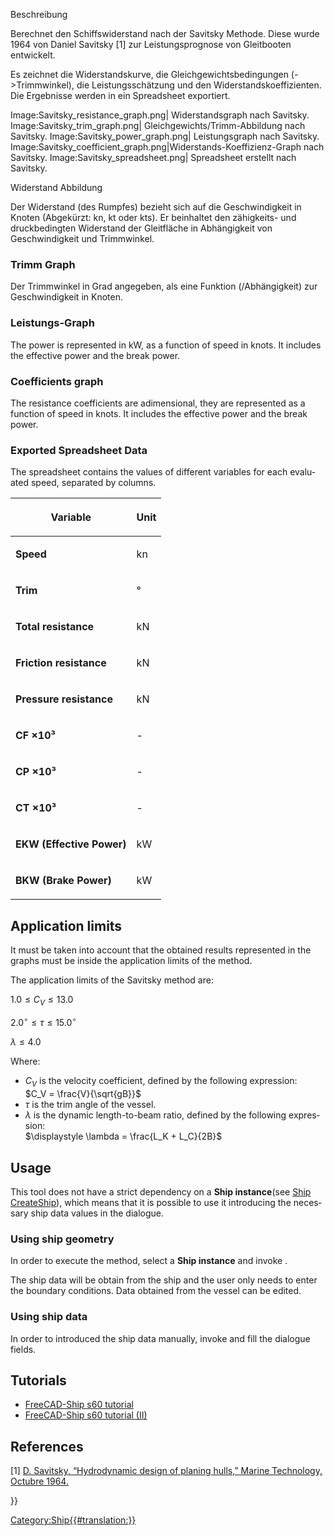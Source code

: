 <languages/>

<div lang="en" dir="ltr" class="mw-content-ltr">
{{Docnav
|[[Ship_ResistanceHoltrop|Resistance Holtrop prediction]]
|
|[[Ship_Workbench|Ship]]
|IconL=Ship_ResistanceHoltrop.svg
|IconR=
|IconC=Workbench_Ship.svg
}}
</div>

<div lang="en" dir="ltr" class="mw-content-ltr">
{{GuiCommand
|Name=Ship ResistanceSavitsky
|MenuLocation=Resistance → Resistance Savitsky prediction
|Workbenches=[[Ship_Workbench|Ship]]
|Shortcut=
|SeeAlso=
}}
</div>

<span id="Description"></span>
Beschreibung

Berechnet den Schiffswiderstand nach der Savitsky Methode. Diese wurde 1964 von Daniel Savitsky [1] zur Leistungsprognose von Gleitbooten entwickelt.

Es zeichnet die Widerstandskurve, die Gleichgewichtsbedingungen (->Trimmwinkel), die Leistungsschätzung und den Widerstandskoeffizienten. Die Ergebnisse werden in ein Spreadsheet exportiert.

<gallery widths="400px,225px,285px,335px,225px">
Image:Savitsky_resistance_graph.png| Widerstandsgraph nach Savitsky.
Image:Savitsky_trim_graph.png| Gleichgewichts/Trimm-Abbildung nach Savitsky.
Image:Savitsky_power_graph.png| Leistungsgraph nach Savitsky.
Image:Savitsky_coefficient_graph.png|Widerstands-Koeffizienz-Graph nach Savitsky.
Image:Savitsky_spreadsheet.png| Spreadsheet erstellt nach Savitsky.
</gallery>

<span id="Resistance_graph"></span>
Widerstand Abbildung

Der Widerstand (des Rumpfes) bezieht sich auf die Geschwindigkeit in Knoten (Abgekürzt: kn, kt oder kts). Er beinhaltet den zähigkeits- und druckbedingten Widerstand der Gleitfläche in Abhängigkeit von Geschwindigkeit und Trimmwinkel.

<span id="Trim_graph"></span>
=== Trimm Graph ===

Der Trimmwinkel in Grad angegeben, als eine Funktion (/Abhängigkeit) zur Geschwindigkeit in Knoten.

<span id="Power_graph"></span>
=== Leistungs-Graph ===

<div lang="en" dir="ltr" class="mw-content-ltr">
The power is represented in kW, as a function of speed in knots. It includes the effective power and the break power.
</div>

<div lang="en" dir="ltr" class="mw-content-ltr">
=== Coefficients graph ===
</div>

<div lang="en" dir="ltr" class="mw-content-ltr">
The resistance coefficients are adimensional, they are represented as a function of speed in knots. It includes the effective power and the break power.
</div>

<div lang="en" dir="ltr" class="mw-content-ltr">
=== Exported Spreadsheet Data ===
</div>

<div lang="en" dir="ltr" class="mw-content-ltr">
The spreadsheet contains the values of different variables for each evaluated speed, separated by columns.
</div>

<div lang="en" dir="ltr" class="mw-content-ltr">
{| class="wikitable"
! Variable !! Unit
|-
| '''Speed''' || kn
|-
| '''Trim''' || °
|-
| '''Total resistance''' || kN
|-
| '''Friction resistance''' || kN
|-
| '''Pressure resistance''' || kN
|-
| '''CF ×10³''' || -
|-
| '''CP ×10³''' || -
|-
| '''CT ×10³''' || -
|-
| '''EKW (Effective Power)''' || kW
|-
| '''BKW (Brake Power)''' || kW
|}
</div>

<div lang="en" dir="ltr" class="mw-content-ltr">
== Application limits ==
</div>

<div lang="en" dir="ltr" class="mw-content-ltr">
It must be taken into account that the obtained results represented in the graphs must be inside the application limits of the method.
</div>

<div lang="en" dir="ltr" class="mw-content-ltr">
The application limits of the Savitsky method are:
</div>

<math> 1.0 \leq C_V \leq 13.0 </math>

<math> 2.0^\circ \leq \tau \leq 15.0^\circ </math>

<math> \lambda \leq 4.0 </math>

<div lang="en" dir="ltr" class="mw-content-ltr">
Where:
</div>

<div lang="en" dir="ltr" class="mw-content-ltr">
* <math>C_V</math> is the velocity coefficient, defined by the following expression:<br><math> C_V = \frac{V}{\sqrt{gB}} </math>
* <math>\tau</math> is the trim angle of the vessel.
* <math>\lambda</math> is the dynamic length-to-beam ratio, defined by the following expression:<br><math>\displaystyle \lambda = \frac{L_K + L_C}{2B}</math>
</div>

<div lang="en" dir="ltr" class="mw-content-ltr">
== Usage ==
</div>

<div lang="en" dir="ltr" class="mw-content-ltr">
This tool does not have a strict dependency on a '''Ship instance'''(see [[Ship_CreateShip|Ship CreateShip]]), which means that it is possible to use it introducing the necessary ship data values in the dialogue.
</div>

<div lang="en" dir="ltr" class="mw-content-ltr">
=== Using ship geometry ===
</div>

<div lang="en" dir="ltr" class="mw-content-ltr">
In order to execute the method, select a '''Ship instance''' and invoke {{MenuCommand|Resistance → [[Image:Ship_ResistanceSavitsky.svg|16px]] Resistance Savitsky prediction}}.
</div>

<div lang="en" dir="ltr" class="mw-content-ltr">
The ship data will be obtain from the ship and the user only needs to enter the boundary conditions. Data obtained from the vessel can be edited.
</div>

<div lang="en" dir="ltr" class="mw-content-ltr">
=== Using ship data ===
</div>

<div lang="en" dir="ltr" class="mw-content-ltr">
In order to introduced the ship data manually, invoke {{MenuCommand|Resistance → [[Image:Ship_ResistanceSavitsky.svg|16px]] Resistance Savitsky prediction}} and fill the dialogue fields.
</div>

<div lang="en" dir="ltr" class="mw-content-ltr">
== Tutorials ==
</div>

<div lang="en" dir="ltr" class="mw-content-ltr">
* [[FreeCAD-Ship_s60_tutorial|FreeCAD-Ship s60 tutorial ]]
* [[FreeCAD-Ship_s60_tutorial_(II)|FreeCAD-Ship s60 tutorial (II)]]
</div>

<div lang="en" dir="ltr" class="mw-content-ltr">
== References ==
</div>

<div lang="en" dir="ltr" class="mw-content-ltr">
[1] [https://www.boatdesign.net/attachments/hydrodynamic-design-of-planing-hulls-savitsky-1964-pdf.89527/ D. Savitsky, “Hydrodynamic design of planing hulls,” Marine Technology, Octubre 1964.]
</div>


<div lang="en" dir="ltr" class="mw-content-ltr">
{{Docnav
|[[Ship_ResistanceHoltrop|Resistance Holtrop prediction]]
|
|[[Ship_Workbench|Ship]]
|IconL=Ship_ResistanceHoltrop.svg
|IconR=
|IconC=Workbench_Ship.svg
}}
</div>

{{Userdocnavi{{#translation:}}}}
[[Category:Ship{{#translation:}}]]